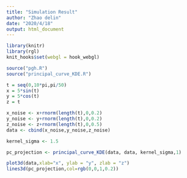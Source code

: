 ```yaml
---
title: "Simulation Result"
author: "Zhao delin"
date: "2020/4/18"
output: html_document
---
```


```r
library(knitr)
library(rgl)
knit_hooks$set(webgl = hook_webgl)
```

```r
source("pgh.R")
source("principal_curve_KDE.R")
```

```r
t = seq(0,10*pi,pi/50)
x = 5*sin(t)
y = 5*cos(t)
z = t

x_noise <- x+rnorm(length(t),0,0.2)
y_noise <- y+rnorm(length(t),0,0.2)
z_noise <- z+rnorm(length(t),0,0.5)
data <- cbind(x_noise,y_noise,z_noise)

kernel_sigma <- 1.5

pc_projection <- principal_curve_KDE(data, data, kernel_sigma,1)

plot3d(data,xlab="x", ylab = "y", zlab = "z")
lines3d(pc_projection,col=rgb(0,0,1,0.2))
```

